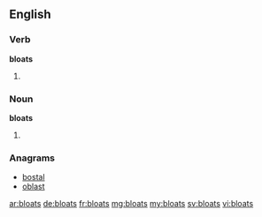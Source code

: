 ==English==

===Verb===
'''bloats'''

# {{en-third-person singular of|bloat}}

===Noun===
'''bloats'''
# {{plural of|bloat}}

===Anagrams===
* [[bostal#English|bostal]]
* [[oblast#English|oblast]]

[[ar:bloats]]
[[de:bloats]]
[[fr:bloats]]
[[mg:bloats]]
[[my:bloats]]
[[sv:bloats]]
[[vi:bloats]]